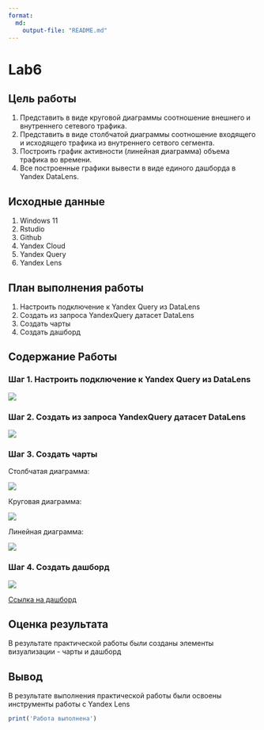 ---
format:
  md:
    output-file: "README.md"
---

# Lab6

## Цель работы

1) Представить в виде круговой диаграммы соотношение внешнего и внутреннего сетевого трафика.
2) Представить в виде столбчатой диаграммы соотношение входящего и исходящего трафика из внутреннего сетвого сегмента.
3) Построить график активности (линейная диаграмма) объема трафика во времени.
4) Все построенные графики вывести в виде единого дашборда в Yandex DataLens.

## Исходные данные

1)  Windows 11
2)  Rstudio 
3)  Github
4)  Yandex Cloud
5)  Yandex Query
6)  Yandex Lens

## План выполнения работы

1.  Настроить подключение к Yandex Query из DataLens
2.  Создать из запроса YandexQuery датасет DataLens
3.  Создать чарты
4.  Создать дашборд

## Содержание Работы

### Шаг 1. Настроить подключение к Yandex Query из DataLens

![](https://github.com/ivansindacco/threat-hunting/blob/main/Lab6/IMG/1.png)

### Шаг 2. Создать из запроса YandexQuery датасет DataLens

![](https://github.com/ivansindacco/threat-hunting/blob/main/Lab6/IMG/2.png)

### Шаг 3. Создать чарты

Столбчатая диаграмма:

![](https://github.com/ivansindacco/threat-hunting/blob/main/Lab6/IMG/3.png)

Круговая диаграмма:

![](https://github.com/ivansindacco/threat-hunting/blob/main/Lab6/IMG/4.png)

Линейная диаграмма:

![](https://github.com/ivansindacco/threat-hunting/blob/main/Lab6/IMG/5.png)

### Шаг 4. Создать дашборд

![](https://github.com/ivansindacco/threat-hunting/blob/main/Lab6/IMG/6.png)

[Ссылка на дашборд](https://datalens.yandex.cloud/7uuhj53e4aqmt-kulakov-dashboard)

## Оценка результата

В результате практической работы были созданы элементы визуализации - чарты и дашборд

## Вывод

В результате выполнения практической работы были освоены инструменты работы с Yandex Lens

```{r}
print('Работа выполнена')
```
